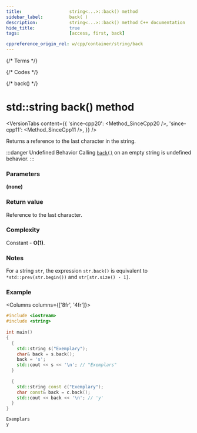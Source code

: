```yaml
---
title:					string<...>::back() method
sidebar_label:			back( )
description:			string<...>::back() method C++ documentation
hide_title:				true
tags:					[access, first, back]

cppreference_origin_rel: w/cpp/container/string/back
---
```



{/* Terms */}

{/* Codes */}

{/* back() */}

# std::string back() method

<VersionTabs content={{
	'since-cpp20': <Method_SinceCpp20 />,
	'since-cpp11': <Method_SinceCpp11 />,
}} />

Returns a <Tooltip title={Term_ContAlias_Reference}>reference</Tooltip> to the last character in the string.

:::danger Undefined Behavior
Calling [`back()`](#) on an empty string is <Tooltip title={Term_UndefinedBehaviour}>undefined behavior</Tooltip>.
:::

### Parameters

**(none)**

### Return value

Reference to the last character.

### Complexity

Constant - **O(1)**.

### Notes

For a string `str`, the expression `str.back()` is equivalent to `*std::prev(str.begin())` and `str[str.size() - 1]`.

### Example

<Columns columns={['8fr', '4fr']}>
<div>

```cpp title='Main.cpp' showLineNumbers
#include <iostream>
#include <string>
 
int main()
{
  {
    std::string s("Exemplary");
    char& back = s.back();
    back = 's';
    std::cout << s << '\n'; // "Exemplars"
  }
 
  {
    std::string const c("Exemplary");
    char const& back = c.back();
    std::cout << back << '\n'; // 'y'
  }
}
```

</div>
<div>

```plaintext title="Output"
Exemplars
y
```

</div>
</Columns>
